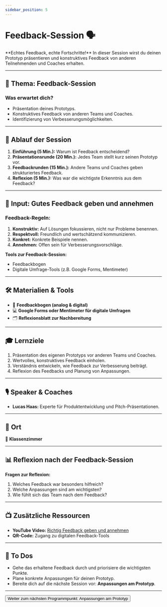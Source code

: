 ```yaml
---
sidebar_position: 5
---
```


# Feedback-Session 🗣️

<Admonition type="info" icon="💬">
  **Echtes Feedback, echte Fortschritte!**  
  In dieser Session wirst du deinen Prototyp präsentieren und konstruktives Feedback von anderen Teilnehmenden und Coaches erhalten.
</Admonition>

---

## 🎯 **Thema:** Feedback-Session

### **Was erwartet dich?**
- Präsentation deines Prototyps.  
- Konstruktives Feedback von anderen Teams und Coaches.  
- Identifizierung von Verbesserungsmöglichkeiten.  

---

## 📝 **Ablauf der Session**

1. **Einführung (5 Min.):** Warum ist Feedback entscheidend?  
2. **Präsentationsrunde (20 Min.):** Jedes Team stellt kurz seinen Prototyp vor.  
3. **Feedbackrunden (15 Min.):** Andere Teams und Coaches geben strukturiertes Feedback.  
4. **Reflexion (5 Min.):** Was war die wichtigste Erkenntnis aus dem Feedback?  

---

## 🧠 **Input: Gutes Feedback geben und annehmen**

### **Feedback-Regeln:**  
1. **Konstruktiv:** Auf Lösungen fokussieren, nicht nur Probleme benennen.  
2. **Respektvoll:** Freundlich und wertschätzend kommunizieren.  
3. **Konkret:** Konkrete Beispiele nennen.  
4. **Annehmen:** Offen sein für Verbesserungsvorschläge.  

**Tools zur Feedback-Session:**  
- Feedbackbogen  
- Digitale Umfrage-Tools (z.B. Google Forms, Mentimeter)  

---

## 🛠️ **Materialien & Tools**

- 📝 **Feedbackbogen (analog & digital)**  
- 💻 **Google Forms oder Mentimeter für digitale Umfragen**  
- 🗂️ **Reflexionsblatt zur Nachbereitung**  

---

## 🎓 **Lernziele**

1. Präsentation des eigenen Prototyps vor anderen Teams und Coaches.  
2. Wertvolles, konstruktives Feedback einholen.  
3. Verständnis entwickeln, wie Feedback zur Verbesserung beiträgt.  
4. Reflexion des Feedbacks und Planung von Anpassungen.  

---

## 🎙️ **Speaker & Coaches**

- **Lucas Haas:** Experte für Produktentwicklung und Pitch-Präsentationen.  

---

## 📍 **Ort**

📍 **Klassenzimmer**  

---

## 📊 **Reflexion nach der Feedback-Session**

**Fragen zur Reflexion:**  
1. Welches Feedback war besonders hilfreich?  
2. Welche Anpassungen sind am wichtigsten?  
3. Wie fühlt sich das Team nach dem Feedback?  

---

## 📺 **Zusätzliche Ressourcen**

- **YouTube Video:** [Richtig Feedback geben und annehmen](https://www.youtube.com/watch?v=example)  
- **QR-Code:** Zugang zu digitalen Feedback-Tools  

---

## 🚀 **To Dos**

- Gehe das erhaltene Feedback durch und priorisiere die wichtigsten Punkte.  
- Plane konkrete Anpassungen für deinen Prototyp.  
- Bereite dich auf die nächste Session vor: **Anpassungen am Prototyp**.

---

<Button destination="/roadmap/docs/startup-basics/yfn-school/day2/prototype-adjustments">
  Weiter zum nächsten Programmpunkt: Anpassungen am Prototyp
</Button>